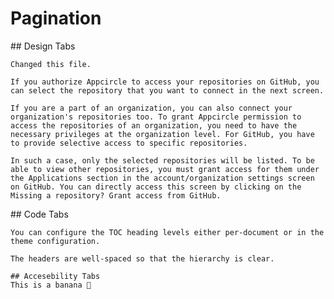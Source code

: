 
# Pagination

<Tabs>
  <TabItem value="design" label="Design" default>
    ## Design Tabs

    Changed this file.

    If you authorize Appcircle to access your repositories on GitHub, you can select the repository that you want to connect in the next screen.

    If you are a part of an organization, you can also connect your organization's repositories too. To grant Appcircle permission to access the repositories of an organization, you need to have the necessary privileges at the organization level. For GitHub, you have to provide selective access to specific repositories.

    In such a case, only the selected repositories will be listed. To be able to view other repositories, you must grant access for them under the Applications section in the account/organization settings screen on GitHub. You can directly access this screen by clicking on the Missing a repository? Grant access from GitHub.

  </TabItem>

  <TabItem value="code" label="Code">
    ## Code Tabs

    You can configure the TOC heading levels either per-document or in the theme configuration.

    The headers are well-spaced so that the hierarchy is clear.

  </TabItem>

  <TabItem value="accesebility" label="Accesebility">

    ## Accesebility Tabs
    This is a banana 🍌

  </TabItem>
</Tabs>
